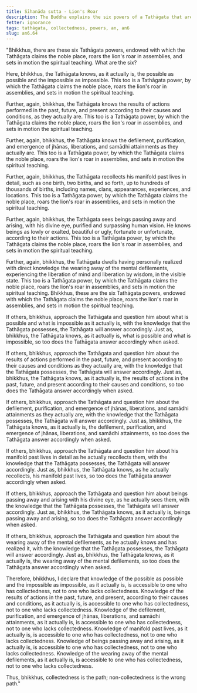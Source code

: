 ```yaml
---
title: Sīhanāda sutta - Lion's Roar
description: The Buddha explains the six powers of a Tathāgata that are accessible to one with collectedness.
fetter: ignorance
tags: tathāgata, collectedness, powers, an, an6
slug: an6.64
---
```


"Bhikkhus, there are these six Tathāgata powers, endowed with which the Tathāgata claims the noble place, roars the lion's roar in assemblies, and sets in motion the spiritual teaching. What are the six?

Here, bhikkhus, the Tathāgata knows, as it actually is, the possible as possible and the impossible as impossible. This too is a Tathāgata power, by which the Tathāgata claims the noble place, roars the lion's roar in assemblies, and sets in motion the spiritual teaching.

Further, again, bhikkhus, the Tathāgata knows the results of actions performed in the past, future, and present according to their causes and conditions, as they actually are. This too is a Tathāgata power, by which the Tathāgata claims the noble place, roars the lion's roar in assemblies, and sets in motion the spiritual teaching.

Further, again, bhikkhus, the Tathāgata knows the defilement, purification, and emergence of jhānas, liberations, and samādhi attainments as they actually are. This too is a Tathāgata power, by which the Tathāgata claims the noble place, roars the lion's roar in assemblies, and sets in motion the spiritual teaching.

Further, again, bhikkhus, the Tathāgata recollects his manifold past lives in detail, such as one birth, two births, and so forth, up to hundreds of thousands of births, including names, clans, appearances, experiences, and locations. This too is a Tathāgata power, by which the Tathāgata claims the noble place, roars the lion's roar in assemblies, and sets in motion the spiritual teaching.

Further, again, bhikkhus, the Tathāgata sees beings passing away and arising, with his divine eye, purified and surpassing human vision. He knows beings as lowly or exalted, beautiful or ugly, fortunate or unfortunate, according to their actions. This too is a Tathāgata power, by which the Tathāgata claims the noble place, roars the lion's roar in assemblies, and sets in motion the spiritual teaching.

Further, again, bhikkhus, the Tathāgata dwells having personally realized with direct knowledge the wearing away of the mental defilements, experiencing the liberation of mind and liberation by wisdom, in the visible state. This too is a Tathāgata power, by which the Tathāgata claims the noble place, roars the lion's roar in assemblies, and sets in motion the spiritual teaching. Bhikkhus, these are the six Tathāgata powers, endowed with which the Tathāgata claims the noble place, roars the lion's roar in assemblies, and sets in motion the spiritual teaching.

If others, bhikkhus, approach the Tathāgata and question him about what is possible and what is impossible as it actually is, with the knowledge that the Tathāgata possesses, the Tathāgata will answer accordingly. Just as, bhikkhus, the Tathāgata knows, as it actually is, what is possible and what is impossible, so too does the Tathāgata answer accordingly when asked.

If others, bhikkhus, approach the Tathāgata and question him about the results of actions performed in the past, future, and present according to their causes and conditions as they actually are, with the knowledge that the Tathāgata possesses, the Tathāgata will answer accordingly. Just as, bhikkhus, the Tathāgata knows, as it actually is, the results of actions in the past, future, and present according to their causes and conditions, so too does the Tathāgata answer accordingly when asked.

If others, bhikkhus, approach the Tathāgata and question him about the defilement, purification, and emergence of jhānas, liberations, and samādhi attainments as they actually are, with the knowledge that the Tathāgata possesses, the Tathāgata will answer accordingly. Just as, bhikkhus, the Tathāgata knows, as it actually is, the defilement, purification, and emergence of jhānas, liberations, and samādhi attainments, so too does the Tathāgata answer accordingly when asked.

If others, bhikkhus, approach the Tathāgata and question him about his manifold past lives in detail as he actually recollects them, with the knowledge that the Tathāgata possesses, the Tathāgata will answer accordingly. Just as, bhikkhus, the Tathāgata knows, as he actually recollects, his manifold past lives, so too does the Tathāgata answer accordingly when asked.

If others, bhikkhus, approach the Tathāgata and question him about beings passing away and arising with his divine eye, as he actually sees them, with the knowledge that the Tathāgata possesses, the Tathāgata will answer accordingly. Just as, bhikkhus, the Tathāgata knows, as it actually is, beings passing away and arising, so too does the Tathāgata answer accordingly when asked.

If others, bhikkhus, approach the Tathāgata and question him about the wearing away of the mental defilements, as he actually knows and has realized it, with the knowledge that the Tathāgata possesses, the Tathāgata will answer accordingly. Just as, bhikkhus, the Tathāgata knows, as it actually is, the wearing away of the mental defilements, so too does the Tathāgata answer accordingly when asked.

Therefore, bhikkhus, I declare that knowledge of the possible as possible and the impossible as impossible, as it actually is, is accessible to one who has collectedness, not to one who lacks collectedness. Knowledge of the results of actions in the past, future, and present, according to their causes and conditions, as it actually is, is accessible to one who has collectedness, not to one who lacks collectedness. Knowledge of the defilement, purification, and emergence of jhānas, liberations, and samādhi attainments, as it actually is, is accessible to one who has collectedness, not to one who lacks collectedness. Knowledge of manifold past lives, as it actually is, is accessible to one who has collectedness, not to one who lacks collectedness. Knowledge of beings passing away and arising, as it actually is, is accessible to one who has collectedness, not to one who lacks collectedness. Knowledge of the wearing away of the mental defilements, as it actually is, is accessible to one who has collectedness, not to one who lacks collectedness.

Thus, bhikkhus, collectedness is the path; non-collectedness is the wrong path."